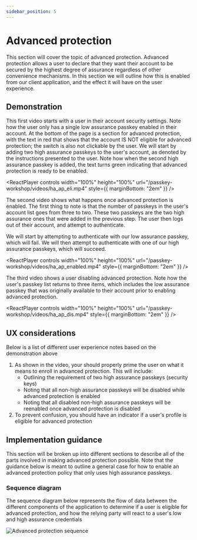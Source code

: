 ```yaml
---
sidebar_position: 5
---
```



# Advanced protection

This section will cover the topic of advanced protection. Advanced protection allows a user to declare that they want their account to be secured by the highest degree of assurance regardless of other convenience mechanisms. In this section we will outline how this is enabled from our client application, and the effect it will have on the user experience.

## Demonstration

This first video starts with a user in their account security settings. Note how the user only has a single low assurance passkey enabled in their account. At the bottom of the page is a section for advanced protection, with the text in red that shows that the account IS NOT eligible for advanced protection; the switch is also not clickable by the user. We will start by adding two high assurance passkeys to the user's account, as denoted by the instructions presented to the user. Note how when the second high assurance passkey is added, the text turns green indicating that advanced protection is ready to be enabled.

<ReactPlayer
  controls
  width="100%"
  height="100%"
  url="/passkey-workshop/videos/ha_ap_eli.mp4"
  style={{ marginBottom: "2em" }}
/>

The second video shows what happens once advanced protection is enabled. The first thing to note is that the number of passkeys in the user's account list goes from three to two. These two passkeys are the two high assurance ones that were added in the previous step. The user then logs out of their account, and attempt to authenticate.

We will start by attempting to authenticate with our low assurance passkey, which will fail. We will then attempt to authenticate with one of our high assurance passkeys, which will succeed.

<ReactPlayer
  controls
  width="100%"
  height="100%"
  url="/passkey-workshop/videos/ha_ap_enabled.mp4"
  style={{ marginBottom: "2em" }}
/>

The third video shows a user disabling advanced protection. Note how the user's passkey list returns to three items, which includes the low assurance passkey that was originally available to their account prior to enabling advanced protection.

<ReactPlayer
  controls
  width="100%"
  height="100%"
  url="/passkey-workshop/videos/ha_ap_dis.mp4"
  style={{ marginBottom: "2em" }}
/>

## UX considerations

Below is a list of different user experience notes based on the demonstration above

1. As shown in the video, your should properly prime the user on what it means to enroll in advanced protection. This will include:
   - Outlining the requirement of two high assurance passkeys (security keys)
   - Noting that all non-high assurance passkeys will be disabled while advanced protection is enabled
   - Noting that all disabled non-high assurance passkeys will be reenabled once advanced protection is disabled
2. To prevent confusion, you should have an indicator if a user's profile is eligible for advanced protection

## Implementation guidance

This section will be broken up into different sections to describe all of the parts involved in making advanced protection possible. Note that the guidance below is meant to outline a general case for how to enable an advanced protection policy that only uses high assurance passkeys.

### Sequence diagram

The sequence diagram below represents the flow of data between the different components of the application to determine if a user is eligible for advanced protection, and how the relying party will react to a user's low and high assurance credentials

![Advanced protection sequence](/img/ap_flow.png)
